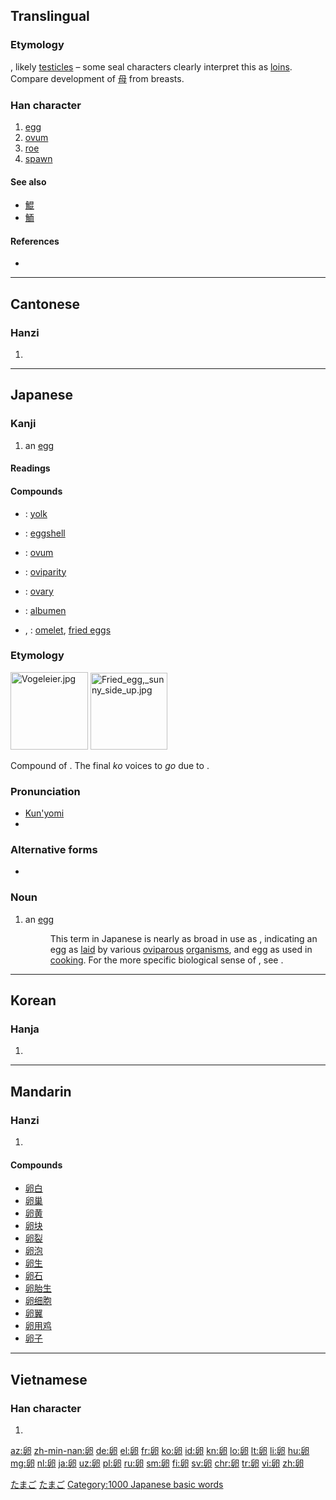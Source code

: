 {{also|卯|卬}}
==Translingual==

===Etymology===
{{liushu|i}}, likely [[testicle]]s – some seal characters clearly interpret this as [[loins]]. Compare development of [[母]] from breasts.

===Han character===
{{Han char|rn=26|rad=卩|as=05|sn=7|four=7772<sub>0</sub>|canj=竹竹尸中戈 (HHSLI)|ids=⿰[[𠂑]][[卪]]}}

# [[egg]]
# [[ovum]]
# [[roe]]
# [[spawn]]

====See also====
* [[鯤]]
* [[鮞]]

====References====
* {{Han ref|kx=0159.200|dkj=02857|dj=0365.010|hdz=10313.040|uh=5375|ud=21365|bh=A75A|bd=42842}}

----

==Cantonese==

===Hanzi===
{{yue-hanzi|jyut=|y=leun5}}

# {{defn|lang=yue|sort=卩05}}

----

==Japanese==
{{wikipedia|lang=ja}}
{{wikipedia|Egg}}

===Kanji===
{{ja-kanji|grade=6|rs=卩05}}

# an [[egg]]

====Readings====
{{ja-readings
|on=[[らん]] (ran)
|kun=[[たまご]] (tamago)
}}

====Compounds====
* {{l|ja|卵黄|tr=[[らんおう]], ''[[ran'ō]]''}}: [[yolk]]
* {{l|ja|卵殻|tr=[[らんかく]], ''[[rankaku]]''}}: [[eggshell]]
* {{l|ja|卵子|tr=[[らんし]], ''[[ranshi]]''}}: [[ovum]]
* {{l|ja|卵生|tr=[[らんせい]], ''[[ransei]]''}}: [[oviparity]]
* {{l|ja|卵巣|tr=[[らんそう]], ''[[ransō]]''}}: [[ovary]]
* {{l|ja|卵白|tr=[[らんぱく]], ''[[ranpaku]]''}}: [[albumen]]
* {{l|ja|卵焼}}, {{l|ja|卵焼き|tr=[[たまごやき]], ''[[tamagoyaki]]''}}: [[omelet]], [[fried eggs]]

===Etymology===
<div class="thumb tright">
  <div class="thumbinner" style="width: 252px;">[[File:Vogeleier.jpg|124px]] [[File:Fried_egg,_sunny_side_up.jpg|123px]] <div class="thumbcaption">{{lang|ja|卵}}</div></div></div>
Compound of {{compound|lang=ja|sort=たまご|玉|tr1=tama|t1=ball|子|tr2=ko|t2=child, small thing}}.  The final ''ko'' voices to ''go'' due to {{rendaku|たまご}}.

===Pronunciation===
* [[訓読み|Kun'yomi]]
* {{IPA|lang=ja|/ta.ma.go/|[tämägo̞]|[tämäŋo̞]}}

===Alternative forms===
* {{l|ja|玉子}}

===Noun===
{{ja-noun|たまご}}

# an [[egg]]
#: This term in Japanese is nearly as broad in use as {{etyl|en|-}} {{term|lang=en|egg}}, indicating an egg as [[lay|laid]] by various [[oviparous]] [[organism]]s, and egg as used in [[cooking]].  For the more specific biological sense of {{term|lang=en|ovum}}, see {{l|ja|卵子|tr=''ranshi''}}.

[[Category:ja:Eggs|たまご]]
[[Category:ja:Foods|たまご]]
[[Category:1000 Japanese basic words]]

----

==Korean==

===Hanja===
{{ko-hanja|hangeul=란|rv=ran|mr=ran}}

# {{defn|lang=ko|sort=卩05}}

----

==Mandarin==

===Hanzi===
{{cmn-hanzi|pin=[[luǎn]] ([[luan3]])|wg=luan<sup>3</sup>}}

# {{defn|lang=cmn|sort=卩05}}

====Compounds====
* [[卵白]]
* [[卵巢]]
* [[卵黄]]
* [[卵块]]
* [[卵裂]]
* [[卵泡]]
* [[卵生]]
* [[卵石]]
* [[卵胎生]]
* [[卵细胞]]
* [[卵翼]]
* [[卵用鸡]]
* [[卵子]]

----

==Vietnamese==

===Han character===
{{vi-hantu|[[noãn]]|rs=卩05}}

# {{defn|lang=vi|sort=卩05}}

[[az:卵]]
[[zh-min-nan:卵]]
[[de:卵]]
[[el:卵]]
[[fr:卵]]
[[ko:卵]]
[[id:卵]]
[[kn:卵]]
[[lo:卵]]
[[lt:卵]]
[[li:卵]]
[[hu:卵]]
[[mg:卵]]
[[nl:卵]]
[[ja:卵]]
[[uz:卵]]
[[pl:卵]]
[[ru:卵]]
[[sm:卵]]
[[fi:卵]]
[[sv:卵]]
[[chr:卵]]
[[tr:卵]]
[[vi:卵]]
[[zh:卵]]